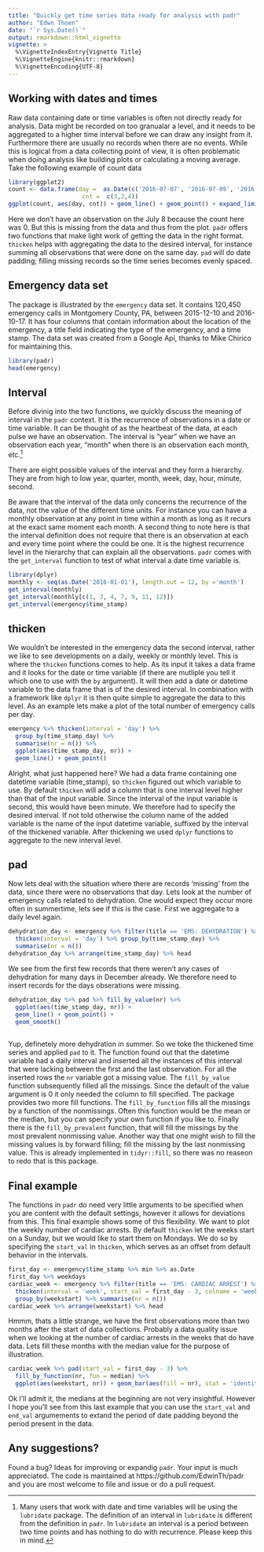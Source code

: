 ```yaml
---
title: "Quickly get time series data ready for analysis with padr"
author: "Edwn Thoen"
date: "`r Sys.Date()`"
output: rmarkdown::html_vignette
vignette: >
  %\VignetteIndexEntry{Vignette Title}
  %\VignetteEngine{knitr::rmarkdown}
  %\VignetteEncoding{UTF-8}
---
```


## Working with dates and times

Raw data containing date or time variables is often not directly ready for analysis. Data might be recorded on too granualar a level, and it needs to be aggregated to a higher time interval before we can draw any insight from it. Furthermore there are usually no records when there are no events. While this is logical from a data collecting point of view, it is often problematic when doing analysis like building plots or calculating a moving average. Take the following example of count data

```r
library(ggplot2)
count <- data.frame(day =  as.Date(c('2016-07-07', '2016-07-09', '2016-07-10')),
                     cnt =  c(3,2,4))
ggplot(count, aes(day, cnt)) + geom_line() + geom_point() + expand_limits(y = 0)
```

Here we don't have an observation on the July 8 because the count here was 0. But this is missing from the data and thus from the plot. `padr` offers two functions that make light work of getting the data in the right format. `thicken` helps with aggregating the data to the desired interval, for instance summing all observations that were done on the same day. `pad` will do date padding; filling missing records so the time series becomes evenly spaced.

## Emergency data set

The package is illustrated by the `emergency` data set. It contains 120,450 emergency calls in Montgomery County, PA, between 2015-12-10 and 2016-10-17. It has four columns that contain information about the location of the emergency, a title field indicating the type of the emergency, and a time stamp. The data set was created from a Google Api, thanks to Mike Chirico for maintaining this.

```r
library(padr)
head(emergency)
```


## Interval

Before divinig into the two functions, we quickly discuss the meaning of interval in the `padr` context. It is the recurrence of observations in a date or time variable. It can be thought of as the heartbeat of the data, at each pulse we have an observation. The interval is "year" when we have an observation each year, "month" when there is an observation each month, etc.[^1]

[^1]: Many users that work with date and time variables will be using the `lubridate` package. The definition of an interval in `lubridate` is different from the definition in `padr`. In `lubridate` an interval is a period between two time points and has nothing to do with recurrence. Please keep this in mind.

There are eight possible values of the interval and they form a hierarchy. They are from high to low year, quarter, month, week, day, hour, minute, second.

Be aware that the interval of the data only concerns the recurrence of the data, not the value of the different time units. For instance you can have a monthly observation at any point in time within a month as long as it recurs at the exact same moment each month. A second thing to note here is that the interval definition does not require that there is an observation at each and every time point where the could be one. It is the highest recurrence level in the hierarchy that can explain all the observations. `padr` comes with the `get_interval` function to test of what interval a date time variable is.

```r
library(dplyr)
monthly <- seq(as.Date('2016-01-01'), length.out = 12, by ='month')
get_interval(monthly)
get_interval(monthly[c(1, 3, 4, 7, 9, 11, 12)])
get_interval(emergency$time_stamp)
```

## thicken

We wouldn't be interested in the emergency data the second interval, rather we like to see developments on a daily, weekly or monthly level. This is where the `thicken` functions comes to help. As its input it takes a data frame and it looks for the date or time variable (if there are mutliple you tell it which one to use with the `by` argument). It will then add a date or datetime variable to the data frame that is of the desired interval. In combination with a framework like `dplyr` it is then quite simple to aggregate the data to this level. As an example lets make a plot of the total number of emergency calls per day.

```r
emergency %>% thicken(interval = 'day') %>% 
  group_by(time_stamp_day) %>% 
  summarise(nr = n()) %>% 
  ggplot(aes(time_stamp_day, nr)) +
  geom_line() + geom_point()
```

Alright, what just happened here? We had a data frame containing one datetime variable (time_stamp), so `thicken` figured out which variable to use. By default `thicken` will add a column that is one interval level higher than that of the input variable. Since the interval of the input variable is second, this would have been minute. We therefore had to specify the desired interval. If not told otherwise the column name of the added variable is the name of the input datetime variable, suffixed by the interval of the thickened variable. After thickening we used `dplyr` functions to aggregate to the new interval level.

## pad

Now lets deal with the situation where there are records 'missing' from the data, since there were no observations that day. Lets look at the number of emergency calls related to dehydration. One would expect they occur more often in summertime, lets see if this is the case. First we aggregate to a daily level again.

```r
dehydration_day <- emergency %>% filter(title == 'EMS: DEHYDRATION') %>% 
  thicken(interval = 'day') %>% group_by(time_stamp_day) %>% 
  summarise(nr = n())
dehydration_day %>% arrange(time_stamp_day) %>% head
```

We see from the first few records that there weren't any cases of dehydration for many days in December already. We therefore need to insert records for the days obserations were missing. 

```r
dehydration_day %>% pad %>% fill_by_value(nr) %>% 
  ggplot(aes(time_stamp_day, nr)) +
  geom_line() + geom_point() +
  geom_smooth()
  
```

Yup, definetely more dehydration in summer. So we toke the thickened time series and applied `pad` to it. The function found out that the datetime variable had a daily interval and inserted all the instances of this interval that were lacking between the first and the last observation. For all the inserted rows the `nr` variable got a missing value. The `fill_by_value` function subsequently filled all the missings. Since the default of the value argument is 0 it only needed the column to fill specified. The package provides two more fill functions. The `fill_by_function` fills all the missings by a function of the nonmissings. Often this function would be the mean or the median, but you can specify your own function if you like to. Finally there is the `fill_by_prevalent` function, that will fill the missings by the most prevalent nonmissing value. Another way that one might wish to fill the missing values is by forward filling; fill the missing by the last nonmissing value. This is already implemented in `tidyr::fill`, so there was no reaseon to redo that is this package.

## Final example

The functions in `padr` do need very little arguments to be specified when you are content with the default settings, however it allows for deviations from this. This final example shows some of this flexibility. We want to plot the weekly number of cardiac arrests. By default `thicken` let the weeks start on a Sunday, but we would like to start them on Mondays. We do so by specifying the `start_val` in `thicken`, which serves as an offset from default behavior in the intervals.

```r
first_day <- emergency$time_stamp %>% min %>% as.Date
first_day %>% weekdays
cardiac_week <- emergency %>% filter(title == 'EMS: CARDIAC ARREST') %>% 
  thicken(interval = 'week', start_val = first_day - 3, colname = 'weekstart') %>% 
  group_by(weekstart) %>% summarise(nr = n())
cardiac_week %>% arrange(weekstart) %>% head
```

Hmmm, thats a little strange, we have the first observations more than two months after the start of data collections. Probably a data quality issue when we looking at the number of cardiac arrests in the weeks that do have data. Lets fill these months with the median value for the purpose of illustration.

```r
cardiac_week %>% pad(start_val = first_day - 3) %>% 
  fill_by_function(nr, fun = median) %>% 
  ggplot(aes(weekstart, nr)) + geom_bar(aes(fill = nr), stat = 'identity')
```

Ok I'll admit it, the medians at the beginning are not very insightful. However I hope you'll see from this last example that you can use the `start_val` and `end_val` argumements to extand the period of date padding beyond the period present in the data. 

## Any suggestions?
Found a bug? Ideas for improving or expandig `padr`. Your input is much appreciated. The code is maintained at https://github.com/EdwinTh/padr and you are most welcome to file and issue or do a pull request.


